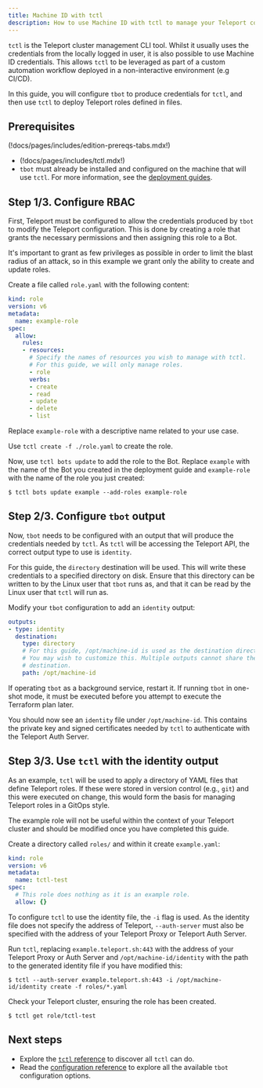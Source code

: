 ```yaml
---
title: Machine ID with tctl
description: How to use Machine ID with tctl to manage your Teleport configuration
---
```


`tctl` is the Teleport cluster management CLI tool. Whilst it usually uses the
credentials from the locally logged in user, it is also possible to use
Machine ID credentials. This allows `tctl` to be leveraged as part of a custom
automation workflow deployed in a non-interactive environment (e.g CI/CD).

In this guide, you will configure `tbot` to produce credentials for `tctl`, and
then use `tctl` to deploy Teleport roles defined in files.

## Prerequisites

(!docs/pages/includes/edition-prereqs-tabs.mdx!)

- (!docs/pages/includes/tctl.mdx!)
- `tbot` must already be installed and configured on the machine that will
  use `tctl`. For more information, see the
  [deployment guides](../deployment/deployment.mdx).

## Step 1/3. Configure RBAC

First, Teleport must be configured to allow the credentials produced by `tbot`
to modify the Teleport configuration.  This is done by creating a role that
grants the necessary permissions and then assigning this role to a Bot.

It's important to grant as few privileges as possible in order to limit the
blast radius of an attack, so in this example we grant only the ability to
create and update roles.

Create a file called `role.yaml` with the following content:

```yaml
kind: role
version: v6
metadata:
  name: example-role
spec:
  allow:
    rules:
    - resources:
      # Specify the names of resources you wish to manage with tctl.
      # For this guide, we will only manage roles.
      - role
      verbs:
      - create
      - read
      - update
      - delete
      - list
```

Replace `example-role` with a descriptive name related to your use case.

Use `tctl create -f ./role.yaml` to create the role.

Now, use `tctl bots update` to add the role to the Bot. Replace `example`
with the name of the Bot you created in the deployment guide and `example-role`
with the name of the role you just created:

```code
$ tctl bots update example --add-roles example-role
```

## Step 2/3. Configure `tbot` output

Now, `tbot` needs to be configured with an output that will produce the
credentials needed by `tctl`. As `tctl` will be accessing the Teleport API, the
correct output type to use is `identity`.

For this guide, the `directory` destination will be used. This will write these
credentials to a specified directory on disk. Ensure that this directory can
be written to by the Linux user that `tbot` runs as, and that it can be read by
the Linux user that `tctl` will run as.

Modify your `tbot` configuration to add an `identity` output:

```yaml
outputs:
- type: identity
  destination:
    type: directory
    # For this guide, /opt/machine-id is used as the destination directory.
    # You may wish to customize this. Multiple outputs cannot share the same
    # destination.
    path: /opt/machine-id
```

If operating `tbot` as a background service, restart it. If running `tbot` in
one-shot mode, it must be executed before you attempt to execute the Terraform
plan later.

You should now see an `identity` file under `/opt/machine-id`. This contains
the private key and signed certificates needed by `tctl` to
authenticate with the Teleport Auth Server.

## Step 3/3. Use `tctl` with the identity output

As an example, `tctl` will be used to apply a directory of YAML files that
define Teleport roles. If these were stored in version control (e.g., `git`) and
this were executed on change, this would form the basis for managing Teleport
roles in a GitOps style.

The example role will not be useful within the context of your Teleport cluster
and should be modified once you have completed this guide.

Create a directory called `roles/` and within it create `example.yaml`:

```yaml
kind: role
version: v6
metadata:
  name: tctl-test
spec:
  # This role does nothing as it is an example role.
  allow: {}
```

To configure `tctl` to use the identity file, the `-i` flag is used. As the
identity file does not specify the address of Teleport, `--auth-server` must
also be specified with the address of your Teleport Proxy or Teleport Auth
Server.

Run `tctl`, replacing `example.teleport.sh:443` with the address of your
Teleport Proxy or Auth Server and `/opt/machine-id/identity` with the path to
the generated identity file if you have modified this:

```code
$ tctl --auth-server example.teleport.sh:443 -i /opt/machine-id/identity create -f roles/*.yaml
```

Check your Teleport cluster, ensuring the role has been created.

```code
$ tctl get role/tctl-test
```

## Next steps

- Explore the [`tctl` reference](../../../reference/cli/tctl.mdx) to discover all
  `tctl` can do.
- Read the [configuration reference](../../../reference/machine-id/configuration.mdx) to explore
  all the available `tbot` configuration options.